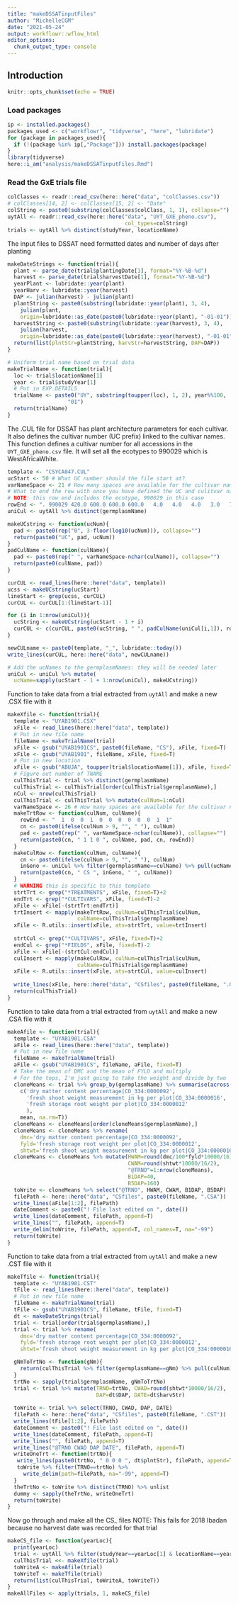 ---
title: "makeDSSATinputFiles"
author: "MichelleCGM"
date: "2021-05-24"
output: workflowr::wflow_html
editor_options:
  chunk_output_type: console
---

## Introduction

```{r setup, include=FALSE}
knitr::opts_chunk$set(echo = TRUE)
```


### Load packages  
```{r load packages, message=FALSE}
ip <- installed.packages()
packages_used <- c("workflowr", "tidyverse", "here", "lubridate")
for (package in packages_used){
  if (!(package %in% ip[,"Package"])) install.packages(package)
}
library(tidyverse)
here::i_am("analysis/makeDSSATinputFiles.Rmd")
```

### Read the GxE trials file  
```{r Read GxE trials}
colClasses <- readr::read_csv(here::here("data", "colClasses.csv"))
# colClasses[14, 2] <- colClasses[15, 2] <- "Date"
colString <- paste0(substring(colClasses$colClass, 1, 1), collapse="")
uytAll <- readr::read_csv(here::here("data", "UYT_GXE_pheno.csv"), 
                                     col_types=colString)
trials <- uytAll %>% distinct(studyYear, locationName)
```

The input files to DSSAT need formatted dates and number of days after planting
```{r Planting Harvest Dates}
makeDateStrings <- function(trial){
  plant <- parse_date(trial$plantingDate[1], format="%Y-%B-%d")
  harvest <- parse_date(trial$harvestDate[1], format="%Y-%B-%d")
  yearPlant <- lubridate::year(plant)
  yearHarv <- lubridate::year(harvest)
  DAP <- julian(harvest) - julian(plant)
  plantString <- paste0(substring(lubridate::year(plant), 3, 4),
    julian(plant, 
    origin=lubridate::as_date(paste0(lubridate::year(plant), "-01-01"))))
  harvestString <- paste0(substring(lubridate::year(harvest), 3, 4),
    julian(harvest, 
    origin=lubridate::as_date(paste0(lubridate::year(harvest), "-01-01"))))
  return(list(plntStr=plantString, harvStr=harvestString, DAP=DAP))
}

# Uniform trial name based on trial data
makeTrialName <- function(trial){
  loc <- trial$locationName[1]
  year <- trial$studyYear[1]
  # Put in EXP.DETAILS
  trialName <- paste0("UY", substring(toupper(loc), 1, 2), year%%100, 
                   "01")
  return(trialName)
}
```

The .CUL file for DSSAT has plant architecture parameters for each cultivar. 
It also defines the cultivar number (UC prefix) linked to the cultivar names. 
This function defines a cultivar number for all accessions in the 
`UYT_GXE_pheno.csv` file. It will set all the ecotypes to 990029 which is 
WestAfricaWhite.
```{r Make Cultivar File}
template <- "CSYCA047.CUL"
ucStart <- 50 # What UC number should the file start at?
varNameSpace <- 21 # How many spaces are available for the cultivar name?
# What to end the row with once you have defined the UC and culitvar name
# NOTE: this row end includes the ecotype, 990029 in this case
rowEnd <- ". 990029 420.0 600.0 600.0 600.0   4.0   4.0   4.0   3.0   700   200   957  0.33  1.20  8.30   2.0"
uniCul <- uytAll %>% distinct(germplasmName)

makeUCstring <- function(ucNum){
  pad <- paste0(rep("0", 3-floor(log10(ucNum))), collapse="")
  return(paste0("UC", pad, ucNum))
}
padCulName <- function(culName){
  pad <- paste0(rep(" ", varNameSpace-nchar(culName)), collapse="")
  return(paste0(culName, pad))
}

curCUL <- read_lines(here::here("data", template))
ucss <- makeUCstring(ucStart)
lineStart <- grep(ucss, curCUL)
curCUL <- curCUL[1:(lineStart-1)]

for (i in 1:nrow(uniCul)){
  ucString <- makeUCstring(ucStart - 1 + i)
  curCUL <- c(curCUL, paste0(ucString, " ", padCulName(uniCul[i,1]), rowEnd))
}

newCULname <- paste0(template, "_", lubridate::today())
write_lines(curCUL, here::here("data", newCULname))

# Add the ucNames to the germplasmNames: they will be needed later
uniCul <- uniCul %>% mutate(
  ucName=sapply(ucStart - 1 + 1:nrow(uniCul), makeUCstring))
```

Function to take data from a trial extracted from `uytAll` and make a new 
.CSX file with it
```{r Make Xfile}
makeXfile <- function(trial){
  template <- "UYAB1901.CSX"
  xFile <- read_lines(here::here("data", template))
  # Put in new file name
  fileName <- makeTrialName(trial)
  xFile <- gsub("UYAB1901CS", paste0(fileName, "CS"), xFile, fixed=T)
  xFile <- gsub("UYAB1901", fileName, xFile, fixed=T)
  # Put in new location
  xFile <- gsub("ABUJA", toupper(trial$locationName[1]), xFile, fixed=T)
  # Figure out number of TNAME
  culThisTrial <- trial %>% distinct(germplasmName)
  culThisTrial <- culThisTrial[order(culThisTrial$germplasmName),]
  nCul <- nrow(culThisTrial)
  culThisTrial <- culThisTrial %>% mutate(culNum=1:nCul)
  varNameSpace <- 26 # How many spaces are available for the cultivar name?
  makeTrtRow <- function(culNum, culName){
    rowEnd <- "  1  0  0  1  0  0  0  0  0  0  1  1"
    cn <- paste0(ifelse(culNum > 9, "", " "), culNum)
    pad <- paste0(rep(" ", varNameSpace-nchar(culName)), collapse="")
    return(paste0(cn, " 1 1 0 ", culName, pad, cn, rowEnd))
  }
  makeCulRow <- function(culNum, culName){
    cn <- paste0(ifelse(culNum > 9, "", " "), culNum)
    inGeno <- uniCul %>% filter(germplasmName==culName) %>% pull(ucName)
    return(paste0(cn, " CS ", inGeno, " ", culName))
  }
  # WARNING this is specific to this template
  strtTrt <- grep("*TREATMENTS", xFile, fixed=T)+2
  endTrt <- grep("*CULTIVARS", xFile, fixed=T)-2
  xFile <- xFile[-(strtTrt:endTrt)]
  trtInsert <- mapply(makeTrtRow, culNum=culThisTrial$culNum,
                      culName=culThisTrial$germplasmName)
  xFile <- R.utils::insert(xFile, ats=strtTrt, value=trtInsert)
  
  strtCul <- grep("*CULTIVARS", xFile, fixed=T)+2
  endCul <- grep("*FIELDS", xFile, fixed=T)-2
  xFile <- xFile[-(strtCul:endCul)]
  culInsert <- mapply(makeCulRow, culNum=culThisTrial$culNum,
                      culName=culThisTrial$germplasmName)
  xFile <- R.utils::insert(xFile, ats=strtCul, value=culInsert)
  
  write_lines(xFile, here::here("data", "CSfiles", paste0(fileName, ".CSX")))
  return(culThisTrial)
}
```

Function to take data from a trial extracted from `uytAll` and make a new 
.CSA file with it
```{r Make Afile}
makeAfile <- function(trial){
  template <- "UYAB1901.CSA"
  aFile <- read_lines(here::here("data", template))
  # Put in new file name
  fileName <- makeTrialName(trial)
  aFile <- gsub("UYAB1901CS", fileName, aFile, fixed=T)
  # Take the mean of DMC and the mean of FYLD and multiply
  # For the tops, I'm just going to take the weight and divide by two
  cloneMeans <- trial %>% group_by(germplasmName) %>% summarise(across(
    c('dry matter content percentage|CO_334:0000092',
      'fresh shoot weight measurement in kg per plot|CO_334:0000016',
      'fresh storage root weight per plot|CO_334:0000012'
      ), 
    mean, na.rm=T))
  cloneMeans <- cloneMeans[order(cloneMeans$germplasmName),]
  cloneMeans <- cloneMeans %>% rename(
    dmc='dry matter content percentage|CO_334:0000092',
    fyld='fresh storage root weight per plot|CO_334:0000012',
    shtwt='fresh shoot weight measurement in kg per plot|CO_334:0000016')
  cloneMeans <- cloneMeans %>% mutate(HWAM=round(dmc/100*fyld*10000/16),
                                      CWAM=round(shtwt*10000/16/2),
                                      "@TRNO"=1:nrow(cloneMeans),
                                      B1DAP=40,
                                      B5DAP=160)
  toWrite <- cloneMeans %>% select("@TRNO", HWAM, CWAM, B1DAP, B5DAP)
  filePath <- here::here("data", "CSfiles", paste0(fileName, ".CSA"))
  write_lines(aFile[1:2], filePath)
  dateComment <- paste0("! File last edited on ", date())
  write_lines(dateComment, filePath, append=T)
  write_lines("", filePath, append=T)
  write_delim(toWrite, filePath, append=T, col_names=T, na="-99")
  return(toWrite)
}
```

Function to take data from a trial extracted from `uytAll` and make a new 
.CST file with it
```{r Make Tfile}
makeTfile <- function(trial){
  template <- "UYAB1901.CST"
  tFile <- read_lines(here::here("data", template))
  # Put in new file name
  fileName <- makeTrialName(trial)
  tFile <- gsub("UYAB1901CS", fileName, tFile, fixed=T)
  dt <- makeDateStrings(trial)
  trial <- trial[order(trial$germplasmName),]
  trial <- trial %>% rename(
    dmc='dry matter content percentage|CO_334:0000092',
    fyld='fresh storage root weight per plot|CO_334:0000012',
    shtwt='fresh shoot weight measurement in kg per plot|CO_334:0000016')

  gNmToTrtNo <- function(gNm){
    return(culThisTrial %>% filter(germplasmName==gNm) %>% pull(culNum))
  }
  trtNo <- sapply(trial$germplasmName, gNmToTrtNo)
  trial <- trial %>% mutate(TRNO=trtNo, CWAD=round(shtwt*10000/16/2),
                            DAP=dt$DAP, DATE=dt$harvStr)
  
  toWrite <- trial %>% select(TRNO, CWAD, DAP, DATE)
  filePath <- here::here("data", "CSfiles", paste0(fileName, ".CST"))
  write_lines(tFile[1:2], filePath)
  dateComment <- paste0("! File last edited on ", date())
  write_lines(dateComment, filePath, append=T)
  write_lines("", filePath, append=T)
  write_lines("@TRNO CWAD DAP DATE", filePath, append=T)
  writeOneTrt <- function(trtNo){
   write_lines(paste0(trtNo, " 0 0 0 ", dt$plntStr), filePath, append=T)
   toWrite %>% filter(TRNO==trtNo) %>% 
     write_delim(path=filePath, na="-99", append=T)
  }
  theTrtNo <- toWrite %>% distinct(TRNO) %>% unlist
  dummy <- sapply(theTrtNo, writeOneTrt)
  return(toWrite)
}
```

Now go through and make all the CS_ files
NOTE: This fails for 2018 Ibadan because no harvest date was recorded for
that trial
```{r Make all CS_ files}
makeCS_file <- function(yearLoc){
  print(yearLoc)
  trial <- uytAll %>% filter(studyYear==yearLoc[1] & locationName==yearLoc[2])
  culThisTrial <<- makeXfile(trial)
  toWriteA <- makeAfile(trial)
  toWriteT <- makeTfile(trial)
  return(list(culThisTrial, toWriteA, toWriteT))
}
makeAllFiles <- apply(trials, 1, makeCS_file)
```


